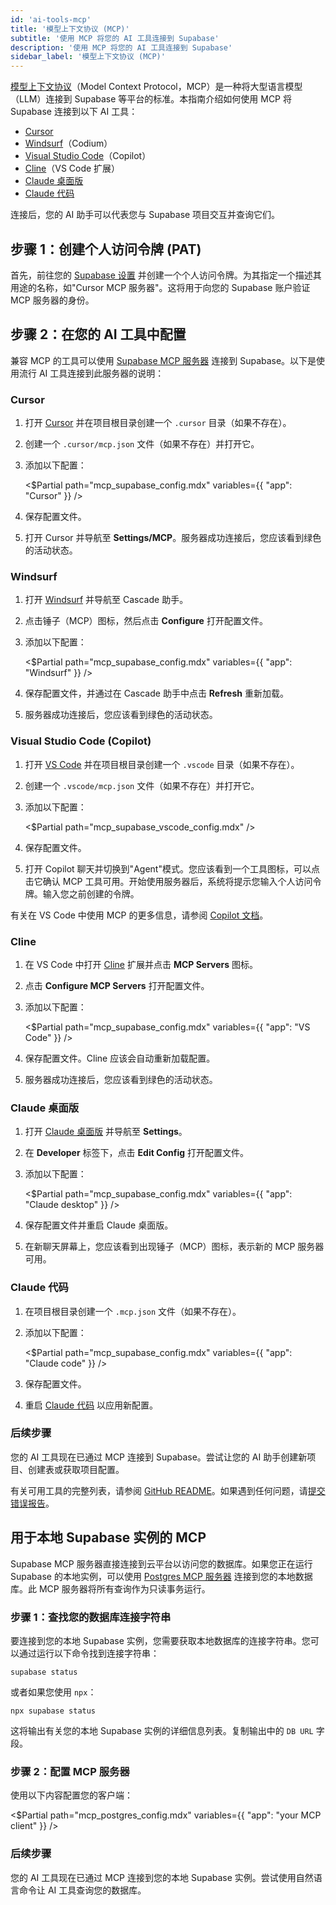```yaml
---
id: 'ai-tools-mcp'
title: '模型上下文协议 (MCP)'
subtitle: '使用 MCP 将您的 AI 工具连接到 Supabase'
description: '使用 MCP 将您的 AI 工具连接到 Supabase'
sidebar_label: '模型上下文协议 (MCP)'
---
```


[模型上下文协议](https://modelcontextprotocol.io/introduction)（Model Context Protocol，MCP）是一种将大型语言模型（LLM）连接到 Supabase 等平台的标准。本指南介绍如何使用 MCP 将 Supabase 连接到以下 AI 工具：

- [Cursor](#cursor)
- [Windsurf](#windsurf)（Codium）
- [Visual Studio Code](#visual-studio-code-copilot)（Copilot）
- [Cline](#cline)（VS Code 扩展）
- [Claude 桌面版](#claude-desktop)
- [Claude 代码](#claude-code)

连接后，您的 AI 助手可以代表您与 Supabase 项目交互并查询它们。

## 步骤 1：创建个人访问令牌 (PAT)

首先，前往您的 [Supabase 设置](https://supabase.com/dashboard/account/tokens) 并创建一个个人访问令牌。为其指定一个描述其用途的名称，如"Cursor MCP 服务器"。这将用于向您的 Supabase 账户验证 MCP 服务器的身份。

## 步骤 2：在您的 AI 工具中配置

兼容 MCP 的工具可以使用 [Supabase MCP 服务器](https://github.com/supabase-community/supabase-mcp) 连接到 Supabase。以下是使用流行 AI 工具连接到此服务器的说明：

### Cursor

1.  打开 [Cursor](https://www.cursor.com/) 并在项目根目录创建一个 `.cursor` 目录（如果不存在）。
1.  创建一个 `.cursor/mcp.json` 文件（如果不存在）并打开它。
1.  添加以下配置：

    <$Partial path="mcp_supabase_config.mdx" variables={{ "app": "Cursor" }} />

1.  保存配置文件。

1.  打开 Cursor 并导航至 **Settings/MCP**。服务器成功连接后，您应该看到绿色的活动状态。

### Windsurf

1. 打开 [Windsurf](https://docs.codeium.com/windsurf) 并导航至 Cascade 助手。
1. 点击锤子（MCP）图标，然后点击 **Configure** 打开配置文件。
1. 添加以下配置：

   <$Partial path="mcp_supabase_config.mdx" variables={{ "app": "Windsurf" }} />

1. 保存配置文件，并通过在 Cascade 助手中点击 **Refresh** 重新加载。

1. 服务器成功连接后，您应该看到绿色的活动状态。

### Visual Studio Code (Copilot)

1.  打开 [VS Code](https://code.visualstudio.com/) 并在项目根目录创建一个 `.vscode` 目录（如果不存在）。
1.  创建一个 `.vscode/mcp.json` 文件（如果不存在）并打开它。
1.  添加以下配置：

    <$Partial path="mcp_supabase_vscode_config.mdx" />

1.  保存配置文件。
1.  打开 Copilot 聊天并切换到"Agent"模式。您应该看到一个工具图标，可以点击它确认 MCP 工具可用。开始使用服务器后，系统将提示您输入个人访问令牌。输入您之前创建的令牌。

有关在 VS Code 中使用 MCP 的更多信息，请参阅 [Copilot 文档](https://code.visualstudio.com/docs/copilot/chat/mcp-servers)。

### Cline

1. 在 VS Code 中打开 [Cline](https://github.com/cline/cline) 扩展并点击 **MCP Servers** 图标。
1. 点击 **Configure MCP Servers** 打开配置文件。
1. 添加以下配置：

   <$Partial path="mcp_supabase_config.mdx" variables={{ "app": "VS Code" }} />

1. 保存配置文件。Cline 应该会自动重新加载配置。

1. 服务器成功连接后，您应该看到绿色的活动状态。

### Claude 桌面版

1. 打开 [Claude 桌面版](https://claude.ai/download) 并导航至 **Settings**。
1. 在 **Developer** 标签下，点击 **Edit Config** 打开配置文件。
1. 添加以下配置：

   <$Partial path="mcp_supabase_config.mdx" variables={{ "app": "Claude desktop" }} />

1. 保存配置文件并重启 Claude 桌面版。

1. 在新聊天屏幕上，您应该看到出现锤子（MCP）图标，表示新的 MCP 服务器可用。

### Claude 代码

1. 在项目根目录创建一个 `.mcp.json` 文件（如果不存在）。
1. 添加以下配置：

   <$Partial path="mcp_supabase_config.mdx" variables={{ "app": "Claude code" }} />

1. 保存配置文件。

1. 重启 [Claude 代码](https://claude.ai/code) 以应用新配置。

### 后续步骤

您的 AI 工具现在已通过 MCP 连接到 Supabase。尝试让您的 AI 助手创建新项目、创建表或获取项目配置。

有关可用工具的完整列表，请参阅 [GitHub README](https://github.com/supabase-community/supabase-mcp#tools)。如果遇到任何问题，请[提交错误报告](https://github.com/supabase-community/supabase-mcp/issues/new?template=1.Bug_report.md)。

## 用于本地 Supabase 实例的 MCP

Supabase MCP 服务器直接连接到云平台以访问您的数据库。如果您正在运行 Supabase 的本地实例，可以使用 [Postgres MCP 服务器](https://github.com/modelcontextprotocol/servers/tree/main/src/postgres) 连接到您的本地数据库。此 MCP 服务器将所有查询作为只读事务运行。

### 步骤 1：查找您的数据库连接字符串

要连接到您的本地 Supabase 实例，您需要获取本地数据库的连接字符串。您可以通过运行以下命令找到连接字符串：

```shell
supabase status
```

或者如果您使用 `npx`：

```shell
npx supabase status
```

这将输出有关您的本地 Supabase 实例的详细信息列表。复制输出中的 `DB URL` 字段。

### 步骤 2：配置 MCP 服务器

使用以下内容配置您的客户端：

<$Partial path="mcp_postgres_config.mdx" variables={{ "app": "your MCP client" }} />

### 后续步骤

您的 AI 工具现在已通过 MCP 连接到您的本地 Supabase 实例。尝试使用自然语言命令让 AI 工具查询您的数据库。

